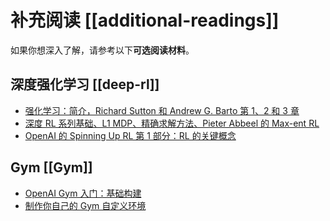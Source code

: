 # 补充阅读 [[additional-readings]]

如果你想深入了解，请参考以下**可选阅读材料**。

## 深度强化学习 [[deep-rl]]

- [强化学习：简介，Richard Sutton 和 Andrew G. Barto 第 1、2 和 3 章](http://incompleteideas.net/book/RLbook2020.pdf)
- [深度 RL 系列基础、L1 MDP、精确求解方法、Pieter Abbeel 的 Max-ent RL](https://youtu.be/2GwBez0D20A)
- [OpenAI 的 Spinning Up RL 第 1 部分：RL 的关键概念](https://spinningup.openai.com/en/latest/spinningup/rl_intro.html)

## Gym [[Gym]]

- [OpenAI Gym 入门：基础构建](https://blog.paperspace.com/getting-started-with-openai-gym/)
- [制作你自己的 Gym 自定义环境](https://www.gymlibrary.dev/content/environment_creation/)